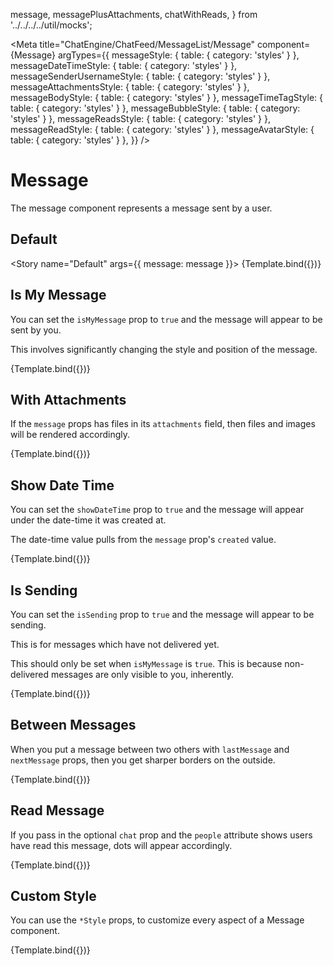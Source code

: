 

  message,
  messagePlusAttachments,
  chatWithReads,
} from '../../../../util/mocks';

<Meta
  title="ChatEngine/ChatFeed/MessageList/Message"
  component={Message}
  argTypes={{
    messageStyle: { table: { category: 'styles' } },
    messageDateTimeStyle: { table: { category: 'styles' } },
    messageSenderUsernameStyle: { table: { category: 'styles' } },
    messageAttachmentsStyle: { table: { category: 'styles' } },
    messageBodyStyle: { table: { category: 'styles' } },
    messageTimeTagStyle: { table: { category: 'styles' } },
    messageBubbleStyle: { table: { category: 'styles' } },
    messageReadsStyle: { table: { category: 'styles' } },
    messageReadStyle: { table: { category: 'styles' } },
    messageAvatarStyle: { table: { category: 'styles' } },
  }}
/>


# Message

The message component represents a message sent by a user.

## Default

<Story name="Default" args={{ message: message }}>
  {Template.bind({})}
</Story>

<ArgsTable story="Default" />

## Is My Message

You can set the `isMyMessage` prop to `true` and the message will appear to be sent by you.

This involves significantly changing the style and position of the message.

<Canvas>
  <Story name="Is My Message" args={{ message: message, isMyMessage: true }}>
    {Template.bind({})}
  </Story>
</Canvas>

## With Attachments

If the `message` props has files in its `attachments` field, then files and images will be rendered accordingly.

<Canvas>
  <Story name="With Attachments" args={{ message: messagePlusAttachments }}>
    {Template.bind({})}
  </Story>
</Canvas>

## Show Date Time

You can set the `showDateTime` prop to `true` and the message will appear under the date-time it was created at.

The date-time value pulls from the `message` prop's `created` value.

<Canvas>
  <Story name="Show Date Time" args={{ message: message, showDateTime: true }}>
    {Template.bind({})}
  </Story>
</Canvas>

## Is Sending

You can set the `isSending` prop to `true` and the message will appear to be sending.

This is for messages which have not delivered yet.

This should only be set when `isMyMessage` is `true`. This is because non-delivered messages are only visible to you, inherently.

<Canvas>
  <Story
    name="Is Sending"
    args={{
      message: messagePlusAttachments,
      isSending: true,
      isMyMessage: true,
    }}
  >
    {Template.bind({})}
  </Story>
</Canvas>

## Between Messages

When you put a message between two others with `lastMessage` and `nextMessage` props, then you get sharper borders on the outside.

<Canvas>
  <Story
    name="Between Messages"
    args={{
      lastMessage: message,
      message: message,
      nextMessage: message,
    }}
  >
    {Template.bind({})}
  </Story>
</Canvas>

## Read Message

If you pass in the optional `chat` prop and the `people` attribute shows users have read this message, dots will appear accordingly.

<Canvas>
  <Story
    name="Read Message"
    args={{
      message: message,
      chat: chatWithReads,
    }}
  >
    {Template.bind({})}
  </Story>
</Canvas>

## Custom Style

You can use the `*Style` props, to customize every aspect of a Message component.

<Canvas>
  <Story
    name="Custom Style"
    args={{
      message: messagePlusAttachments,
      chat: chatWithReads,
      messageStyle: { border: '2px solid red' },
      messageDateTimeStyle: { border: '2px solid blue' },
      messageSenderUsernameStyle: { border: '2px solid green' },
      messageAttachmentsStyle: { border: '2px solid orange' },
      messageBodyStyle: { border: '2px solid yellow' },
      messageTimeTagStyle: { border: '2px solid brown' },
      messageBubbleStyle: { border: '2px solid lime' },
      messageReadsStyle: { border: '2px solid grey' },
      messageReadStyle: { border: '2px solid cyan' },
      messageAvatarStyle: { border: '2px solid pink' },
    }}
  >
    {Template.bind({})}
  </Story>
</Canvas>
